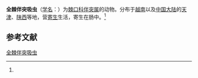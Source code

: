 {{Speciesbox
| name = 全棘伴突吸虫
| status = 
| status_system = 
| image = 
| genus = Sodalis
| species = holospinotus
| authority = (Ku, 1958)<ref name='id10153'>{{cite web| url =http://www.bioinfo.cn/db05/BjdwSpecies.php?action=view&id=10153| title =全棘伴突吸虫| work =《中国动物物种编目数据库》| publisher =中国科学院微生物研究所| author =中国科学院动物研究所| accessdate =2009-04-16| deadurl =yes| archiveurl =https://web.archive.org/web/20160305071952/http://www.bioinfo.cn/db05/BjdwSpecies.php?action=view&id=10153| archivedate =2016-03-05}}</ref>
}}

'''全棘伴突吸虫'''（[[学名|学名]]：{{lang|la|''Sodalis holospinotus''}}）为[[棘口科|棘口科]][[伴突属|伴突属]]的动物。分布于[[越南|越南]]以及[[中国大陆|中国大陆]]的[[天津|天津]]、[[陕西|陕西]]等地，营[[寄生|寄生]]生活，寄生在肠中。<ref name='id10153'/>

== 参考文献 ==
{{reflist}}

{{Wikispecies|Sodalis holospinotus}}

[[Category:伴突属|全棘伴突吸虫]]


{{吸虫小作品}}